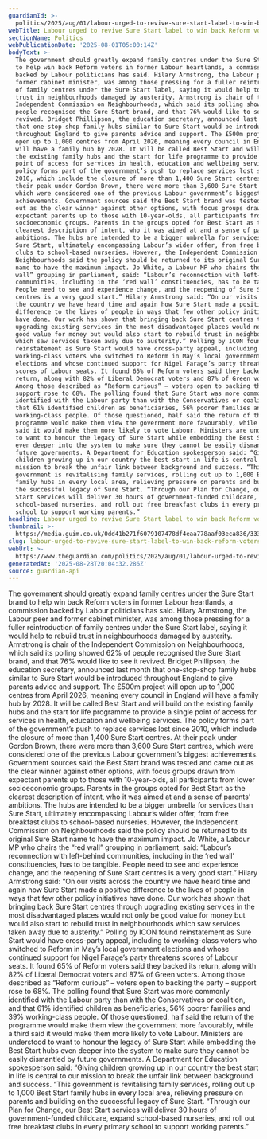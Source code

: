 ```yaml
---
guardianId: >-
  politics/2025/aug/01/labour-urged-to-revive-sure-start-label-to-win-back-reform-voters
webTitle: Labour urged to revive Sure Start label to win back Reform voters
sectionName: Politics
webPublicationDate: '2025-08-01T05:00:14Z'
bodyText: >-
  The government should greatly expand family centres under the Sure Start brand
  to help win back Reform voters in former Labour heartlands, a commission
  backed by Labour politicians has said. Hilary Armstrong, the Labour peer and
  former cabinet minister, was among those pressing for a fuller reintroduction
  of family centres under the Sure Start label, saying it would help to rebuild
  trust in neighbourhoods damaged by austerity. Armstrong is chair of the
  Independent Commission on Neighbourhoods, which said its polling showed 62% of
  people recognised the Sure Start brand, and that 76% would like to see it
  revived. Bridget Phillipson, the education secretary, announced last month
  that one-stop-shop family hubs similar to Sure Start would be introduced
  throughout England to give parents advice and support. The £500m project will
  open up to 1,000 centres from April 2026, meaning every council in England
  will have a family hub by 2028. It will be called Best Start and will build on
  the existing family hubs and the start for life programme to provide a single
  point of access for services in health, education and wellbeing services. The
  policy forms part of the government’s push to replace services lost since
  2010, which include the closure of more than 1,400 Sure Start centres. At
  their peak under Gordon Brown, there were more than 3,600 Sure Start centres,
  which were considered one of the previous Labour government’s biggest
  achievements. Government sources said the Best Start brand was tested and came
  out as the clear winner against other options, with focus groups drawn from
  expectant parents up to those with 10-year-olds, all participants from lower
  socioeconomic groups. Parents in the groups opted for Best Start as the
  clearest description of intent, who it was aimed at and a sense of parents’
  ambitions. The hubs are intended to be a bigger umbrella for services than
  Sure Start, ultimately encompassing Labour’s wider offer, from free breakfast
  clubs to school-based nurseries. However, the Independent Commission on
  Neighbourhoods said the policy should be returned to its original Sure Start
  name to have the maximum impact. Jo White, a Labour MP who chairs the “red
  wall” grouping in parliament, said: “Labour’s reconnection with left-behind
  communities, including in the ‘red wall’ constituencies, has to be tangible.
  People need to see and experience change, and the reopening of Sure Start
  centres is a very good start.” Hilary Armstrong said: “On our visits across
  the country we have heard time and again how Sure Start made a positive
  difference to the lives of people in ways that few other policy initiatives
  have done. Our work has shown that bringing back Sure Start centres through
  upgrading existing services in the most disadvantaged places would not only be
  good value for money but would also start to rebuild trust in neighbourhoods
  which saw services taken away due to austerity.” Polling by ICON found
  reinstatement as Sure Start would have cross-party appeal, including to
  working-class voters who switched to Reform in May’s local government
  elections and whose continued support for Nigel Farage’s party threatens
  scores of Labour seats. It found 65% of Reform voters said they backed its
  return, along with 82% of Liberal Democrat voters and 87% of Green voters.
  Among those described as “Reform curious” – voters open to backing the party –
  support rose to 68%. The polling found that Sure Start was more commonly
  identified with the Labour party than with the Conservatives or coalition, and
  that 61% identified children as beneficiaries, 56% poorer families and 39%
  working-class people. Of those questioned, half said the return of the
  programme would make them view the government more favourably, while a third
  said it would make them more likely to vote Labour. Ministers are understood
  to want to honour the legacy of Sure Start while embedding the Best Start hubs
  even deeper into the system to make sure they cannot be easily dismantled by
  future governments. A Department for Education spokesperson said: “Giving
  children growing up in our country the best start in life is central to our
  mission to break the unfair link between background and success. “This
  government is revitalising family services, rolling out up to 1,000 Best Start
  family hubs in every local area, relieving pressure on parents and building on
  the successful legacy of Sure Start. “Through our Plan for Change, our Best
  Start services will deliver 30 hours of government-funded childcare, expand
  school-based nurseries, and roll out free breakfast clubs in every primary
  school to support working parents.”
headline: Labour urged to revive Sure Start label to win back Reform voters
thumbnail: >-
  https://media.guim.co.uk/0dd41b271f6079107478df4eaa778aaf03eca836/333_0_3443_2754/500.jpg
slug: labour-urged-to-revive-sure-start-label-to-win-back-reform-voters
webUrl: >-
  https://www.theguardian.com/politics/2025/aug/01/labour-urged-to-revive-sure-start-label-to-win-back-reform-voters
generatedAt: '2025-08-28T20:04:32.286Z'
source: guardian-api
---
```

The government should greatly expand family centres under the Sure Start brand to help win back Reform voters in former Labour heartlands, a commission backed by Labour politicians has said. Hilary Armstrong, the Labour peer and former cabinet minister, was among those pressing for a fuller reintroduction of family centres under the Sure Start label, saying it would help to rebuild trust in neighbourhoods damaged by austerity. Armstrong is chair of the Independent Commission on Neighbourhoods, which said its polling showed 62% of people recognised the Sure Start brand, and that 76% would like to see it revived. Bridget Phillipson, the education secretary, announced last month that one-stop-shop family hubs similar to Sure Start would be introduced throughout England to give parents advice and support. The £500m project will open up to 1,000 centres from April 2026, meaning every council in England will have a family hub by 2028. It will be called Best Start and will build on the existing family hubs and the start for life programme to provide a single point of access for services in health, education and wellbeing services. The policy forms part of the government’s push to replace services lost since 2010, which include the closure of more than 1,400 Sure Start centres. At their peak under Gordon Brown, there were more than 3,600 Sure Start centres, which were considered one of the previous Labour government’s biggest achievements. Government sources said the Best Start brand was tested and came out as the clear winner against other options, with focus groups drawn from expectant parents up to those with 10-year-olds, all participants from lower socioeconomic groups. Parents in the groups opted for Best Start as the clearest description of intent, who it was aimed at and a sense of parents’ ambitions. The hubs are intended to be a bigger umbrella for services than Sure Start, ultimately encompassing Labour’s wider offer, from free breakfast clubs to school-based nurseries. However, the Independent Commission on Neighbourhoods said the policy should be returned to its original Sure Start name to have the maximum impact. Jo White, a Labour MP who chairs the “red wall” grouping in parliament, said: “Labour’s reconnection with left-behind communities, including in the ‘red wall’ constituencies, has to be tangible. People need to see and experience change, and the reopening of Sure Start centres is a very good start.” Hilary Armstrong said: “On our visits across the country we have heard time and again how Sure Start made a positive difference to the lives of people in ways that few other policy initiatives have done. Our work has shown that bringing back Sure Start centres through upgrading existing services in the most disadvantaged places would not only be good value for money but would also start to rebuild trust in neighbourhoods which saw services taken away due to austerity.” Polling by ICON found reinstatement as Sure Start would have cross-party appeal, including to working-class voters who switched to Reform in May’s local government elections and whose continued support for Nigel Farage’s party threatens scores of Labour seats. It found 65% of Reform voters said they backed its return, along with 82% of Liberal Democrat voters and 87% of Green voters. Among those described as “Reform curious” – voters open to backing the party – support rose to 68%. The polling found that Sure Start was more commonly identified with the Labour party than with the Conservatives or coalition, and that 61% identified children as beneficiaries, 56% poorer families and 39% working-class people. Of those questioned, half said the return of the programme would make them view the government more favourably, while a third said it would make them more likely to vote Labour. Ministers are understood to want to honour the legacy of Sure Start while embedding the Best Start hubs even deeper into the system to make sure they cannot be easily dismantled by future governments. A Department for Education spokesperson said: “Giving children growing up in our country the best start in life is central to our mission to break the unfair link between background and success. “This government is revitalising family services, rolling out up to 1,000 Best Start family hubs in every local area, relieving pressure on parents and building on the successful legacy of Sure Start. “Through our Plan for Change, our Best Start services will deliver 30 hours of government-funded childcare, expand school-based nurseries, and roll out free breakfast clubs in every primary school to support working parents.”
